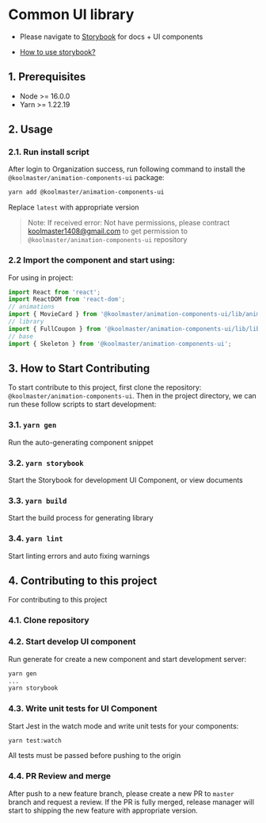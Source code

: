 
<Meta title="Overview/1. Introduce" />

# Common UI library

- Please navigate to [Storybook](https://ui-animation-components.netlify.app) for docs + UI components

- [How to use storybook?](https://storybook.js.org/docs/react/get-started/browse-stories)

## 1. Prerequisites

- Node >= 16.0.0
- Yarn >= 1.22.19

## 2. Usage

### 2.1. Run install script

After login to Organization success, run following command to install the `@koolmaster/animation-components-ui` package:

```sh
yarn add @koolmaster/animation-components-ui
```

Replace `latest` with appropriate version

> Note: If received error: Not have permissions, please contract koolmaster1408@gmail.com to get permission to `@koolmaster/animation-components-ui` repository

### 2.2 Import the component and start using:

For using in project:

```js
import React from 'react';
import ReactDOM from 'react-dom';
// animations
import { MovieCard } from '@koolmaster/animation-components-ui/lib/animations';
// library
import { FullCoupon } from '@koolmaster/animation-components-ui/lib/library';
// base
import { Skeleton } from '@koolmaster/animation-components-ui';
```

## 3. How to Start Contributing

To start contribute to this project, first clone the repository: `@koolmaster/animation-components-ui`. Then in the project directory, we can run these follow scripts to start development:

### 3.1. `yarn gen`

Run the auto-generating component snippet

### 3.2. `yarn storybook`

Start the Storybook for development UI Component, or view documents

### 3.3. `yarn build`

Start the build process for generating library

### 3.4. `yarn lint`

Start linting errors and auto fixing warnings

## 4. Contributing to this project

For contributing to this project

### 4.1. Clone repository

### 4.2. Start develop UI component

Run generate for create a new component and start development server:

```bash
yarn gen
...
yarn storybook
```

### 4.3. Write unit tests for UI Component

Start Jest in the watch mode and write unit tests for your components:

```bash
yarn test:watch
```

All tests must be passed before pushing to the origin

### 4.4. PR Review and merge

After push to a new feature branch, please create a new PR to `master` branch and request a review.
If the PR is fully merged, release manager will start to shipping the new feature with appropriate version.

